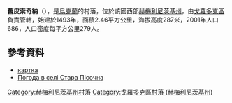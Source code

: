 {{coord|49|5|52|N|26|37|34|E|scale:100000|display=title}}

'''舊皮索奇納'''（{{lang-uk|Стара Пісочна}}），是[[烏克蘭|烏克蘭]]的村落，位於該國西部[[赫梅利尼茨基州|赫梅利尼茨基州]]，由[[戈羅多克區_(赫梅利尼茨基州)|戈羅多克區]]負責管轄，始建於1493年，面積2.46平方公里，海拔高度287米，2001年人口686，人口密度每平方公里279人。

==參考資料==
*[http://gska2.rada.gov.ua/pls/z7502/A005?rdat1=15.04.2009&rf7571=35686 картка]{{dead link|date=2018年4月 |bot=InternetArchiveBot |fix-attempted=yes }}
* [http://weather.in.ua/ua/hmel'nickaja/24882 Погода в селі Стара Пісочна] {{Wayback|url=http://weather.in.ua/ua/hmel%27nickaja/24882 |date=20210119015736 }}

{{DEFAULTSORT:Стара Пісочна}}
[[Category:赫梅利尼茨基州村落|Category:赫梅利尼茨基州村落]]
[[Category:戈羅多克區村落_(赫梅利尼茨基州)|Category:戈羅多克區村落 (赫梅利尼茨基州)]]


{{Khmelnytskyi-geo-stub}}
